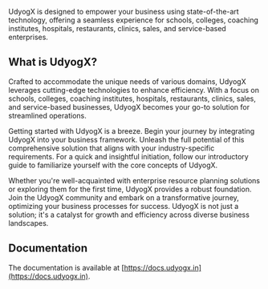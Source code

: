 UdyogX is designed to empower your business using state-of-the-art technology, offering a seamless experience for schools, colleges, coaching institutes, hospitals, restaurants, clinics, sales, and service-based enterprises.

## What is UdyogX?

Crafted to accommodate the unique needs of various domains, UdyogX leverages cutting-edge technologies to enhance efficiency. With a focus on schools, colleges, coaching institutes, hospitals, restaurants, clinics, sales, and service-based businesses, UdyogX becomes your go-to solution for streamlined operations.

Getting started with UdyogX is a breeze. Begin your journey by integrating UdyogX into your business framework. Unleash the full potential of this comprehensive solution that aligns with your industry-specific requirements. For a quick and insightful initiation, follow our introductory guide to familiarize yourself with the core concepts of UdyogX.

Whether you're well-acquainted with enterprise resource planning solutions or exploring them for the first time, UdyogX provides a robust foundation. Join the UdyogX community and embark on a transformative journey, optimizing your business processes for success. UdyogX is not just a solution; it's a catalyst for growth and efficiency across diverse business landscapes.

## Documentation

The documentation is available at [https://docs.udyogx.in](https://docs.udyogx.in).
